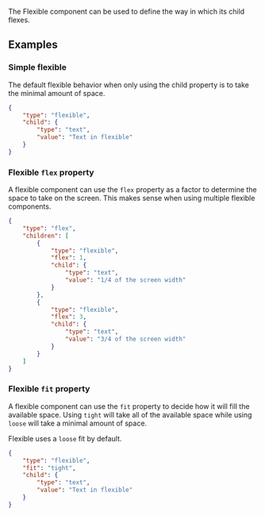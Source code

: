 


The Flexible component can be used to define the way in which its child flexes.

## Examples

### Simple flexible

The default flexible behavior when only using the child property is to take the minimal amount of space.

```json
{
    "type": "flexible",
    "child": {
        "type": "text",
        "value": "Text in flexible"
    }
}
```

### Flexible `flex` property

A flexible component can use the `flex` property as a factor to determine the space to take on the screen. This makes sense when using multiple flexible components.

```json
{
    "type": "flex",
    "children": [
        {
            "type": "flexible",
            "flex": 1,
            "child": {
                "type": "text",
                "value": "1/4 of the screen width"
            }
        },
        {
            "type": "flexible",
            "flex": 3,
            "child": {
                "type": "text",
                "value": "3/4 of the screen width"
            }
        }
    ]
}
```

### Flexible `fit` property

A flexible component can use the `fit` property to decide how it will fill the available space. Using `tight` will take all of the available space while using `loose` will take a minimal amount of space.

Flexible uses a `loose` fit by default.

```json
{
    "type": "flexible",
    "fit": "tight",
    "child": {
        "type": "text",
        "value": "Text in flexible"
    }
}
```

<PropertyTable schema={flexibleSchema}/>
